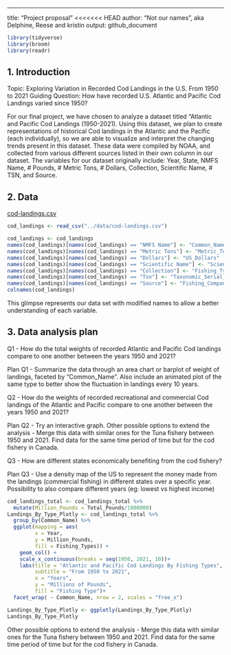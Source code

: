 ---
title: "Project proposal"
<<<<<<< HEAD
author: "Not our names", aka Delphine, Reese and kristin
output: github_document

```r
library(tidyverse)
library(broom)
library(readr)
```

## 1. Introduction
Topic: Exploring Variation in Recorded Cod Landings in the U.S. From 1950 to 2021
Guiding Question: How have recorded U.S. Atlantic and Pacific Cod Landings varied since 1950?

For our final project, we have chosen to analyze a dataset titled “Atlantic and Pacific Cod Landings (1950-2021). Using this dataset, we plan to create representations of historical Cod landings in the Atlantic and the Pacific (each individually), so we are able to visualize and interpret the changing trends present in this dataset. These data were compiled by NOAA, and collected from various different sources listed in their own column in our dataset. The variables for our dataset originally include: Year, State, NMFS Name, # Pounds, # Metric Tons, # Dollars, Collection, Scientific Name, # TSN, and Source.


## 2. Data
[cod-landings.csv](https://github.com/ES-1085/project-not-our-names/files/10580941/cod-landings.csv)
```r
cod_landings <- read_csv("../data/cod-landings.csv")
```

```r
cod_landings <- cod_landings 
names(cod_landings)[names(cod_landings) == "NMFS Name"] <- "Common_Name"
names(cod_landings)[names(cod_landings) == "Metric Tons"] <- "Metric_Tons"
names(cod_landings)[names(cod_landings) == "Dollars"] <- "US_Dollars"
names(cod_landings)[names(cod_landings) == "Scientific Name"] <- "Scientific_Name"
names(cod_landings)[names(cod_landings) == "Collection"] <- "Fishing_Types"
names(cod_landings)[names(cod_landings) == "Tsn"] <- "Taxonomic_Serial_Number"
names(cod_landings)[names(cod_landings) == "Source"] <- "Fishing_Companies"
colnames(cod_landings)

```
This glimpse represents our data set with modified names to allow a better understanding of each variable.

## 3. Data analysis plan
Q1 - How do the total weights of recorded Atlantic and Pacific Cod landings compare to one another between the years 1950 and 2021?

Plan Q1 - Summarize the data through an area chart or barplot of weight of landings, faceted by “Common_Name”. Also include an animated plot of the same type to better show the fluctuation in landings every 10 years. 

Q2 - How do the weights of recorded recreational and commercial Cod landings of the Atlantic and Pacific compare to one another between the years 1950 and 2021?

Plan Q2 - Try an interactive graph. Other possible options to extend the analysis - Merge this data with similar ones for the Tuna fishery between 1950 and 2021. Find data for the same time period of time but for the cod fishery in Canada.

Q3 - How are different states economically benefiting from the cod fishery?

Plan Q3 - Use a density map of the US to represent the money made from the landings (commercial fishing) in different states over a specific year. Possibility to also compare different years (eg: lowest vs highest income)

```r

cod_landings_total <- cod_landings_total %>% 
  mutate(Million_Pounds = Total_Pounds/1000000)
Landings_By_Type_Plotly <- cod_landings_total %>%
  group_by(Common_Name) %>%
  ggplot(mapping = aes(
         x = Year,
         y = Million_Pounds,
         fill = Fishing_Types)) +
    geom_col() +
    scale_x_continuous(breaks = seq(1950, 2021, 10))+
    labs(title = "Atlantic and Pacific Cod Landings By Fishing Types",
         subtitle = "From 1950 to 2021",
         x = "Years",
         y = "Millions of Pounds",
         fill = "Fishing Type")+
  facet_wrap( ~ Common_Name, nrow = 2, scales = "free_x")

Landings_By_Type_Plotly <- ggplotly(Landings_By_Type_Plotly)
Landings_By_Type_Plotly

```

Other possible options to extend the analysis - Merge this data with similar ones for the Tuna fishery between 1950 and 2021. Find data for the same time period of time but for the cod fishery in Canada.




